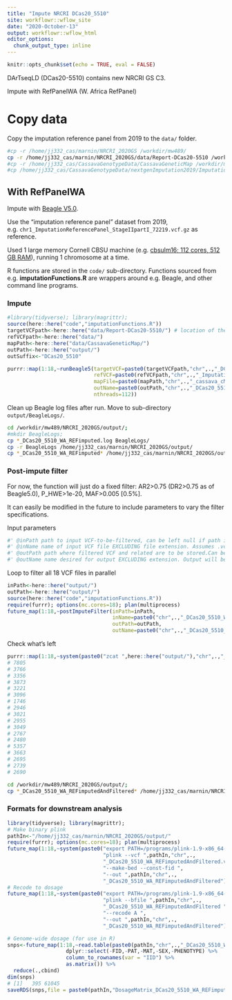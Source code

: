 ```yaml
---
title: "Impute NRCRI DCas20_5510"
site: workflowr::wflow_site
date: "2020-October-13"
output: workflowr::wflow_html
editor_options:
  chunk_output_type: inline
---
```


```r
knitr::opts_chunk$set(echo = TRUE, eval = FALSE)
```

DArTseqLD (DCas20-5510) contains new NRCRI GS C3. 

Impute with RefPanelWA (W. Africa RefPanel)

# Copy data

Copy the imputation reference panel from 2019 to the `data/` folder. 

```bash
#cp -r /home/jj332_cas/marnin/NRCRI_2020GS /workdir/mw489/
cp -r /home/jj332_cas/marnin/NRCRI_2020GS/data/Report-DCas20-5510 /workdir/mw489/NRCRI_2020GS/data/
#cp -r /home/jj332_cas/CassavaGenotypeData/CassavaGeneticMap /workdir/mw489/NRCRI_2020GS/data/
#cp /home/jj332_cas/CassavaGenotypeData/nextgenImputation2019/ImputationStageII_71219/chr*_ImputationReferencePanel_StageIIpartI_72219.vcf.gz /workdir/mw489/NRCRI_2020GS/data/
```

## With RefPanelWA

Impute with [Beagle V5.0](https://faculty.washington.edu/browning/beagle/b5_0.html).

Use the "imputation reference panel" dataset from 2019, e.g. `chr1_ImputationReferencePanel_StageIIpartI_72219.vcf.gz` as reference.

Used 1 large memory Cornell CBSU machine (e.g. [cbsulm16; 112 cores, 512 GB RAM](https://biohpc.cornell.edu/lab/hardware.aspx)), running 1 chromosome at a time.

R functions are stored in the `code/` sub-directory. Functions sourced from e.g. **imputationFunctions.R** are wrappers around e.g. Beagle, and other command line programs.

### Impute
```r
#library(tidyverse); library(magrittr);
source(here::here("code","imputationFunctions.R"))
targetVCFpath<-here::here("data/Report-DCas20-5510/") # location of the targetVCF
refVCFpath<-here::here("data/")
mapPath<-here::here("data/CassavaGeneticMap/")
outPath<-here::here("output/")
outSuffix<-"DCas20_5510"

purrr::map(1:18,~runBeagle5(targetVCF=paste0(targetVCFpath,"chr",.,"_DCas20_5510.vcf.gz"),
                            refVCF=paste0(refVCFpath,"chr",.,"_ImputationReferencePanel_StageIIpartI_72219.vcf.gz"),
                            mapFile=paste0(mapPath,"chr",.,"_cassava_cM_pred.v6_91019.map"),
                            outName=paste0(outPath,"chr",.,"_DCas20_5510_WA_REFimputed"),
                            nthreads=112))
```

Clean up Beagle log files after run. Move to sub-directory `output/BeagleLogs/`.
```bash
cd /workdir/mw489/NRCRI_2020GS/output/; 
#mkdir BeagleLogs;
cp *_DCas20_5510_WA_REFimputed.log BeagleLogs/
cp -r BeagleLogs /home/jj332_cas/marnin/NRCRI_2020GS/output/
cp *_DCas20_5510_WA_REFimputed* /home/jj332_cas/marnin/NRCRI_2020GS/output/
```

### Post-impute filter

For now, the function will just do a fixed filter: AR2>0.75 (DR2>0.75 as of Beagle5.0), P_HWE>1e-20, MAF>0.005 [0.5%]. 

It can easily be modified in the future to include parameters to vary the filter specifications.

Input parameters
```r
#' @inPath path to input VCF-to-be-filtered, can be left null if path included in @inName . Must end in "/"
#' @inName name of input VCF file EXCLUDING file extension. Assumes .vcf.gz
#' @outPath path where filtered VCF and related are to be stored.Can be left null if path included in @outName . Must end in "/".
#' @outName name desired for output EXCLUDING extension. Output will be .vcf.gz 
```

Loop to filter all 18 VCF files in parallel
```r
inPath<-here::here("output/")
outPath<-here::here("output/")
source(here::here("code","imputationFunctions.R"))
require(furrr); options(mc.cores=18); plan(multiprocess)
future_map(1:18,~postImputeFilter(inPath=inPath,
                                  inName=paste0("chr",.,"_DCas20_5510_WA_REFimputed"),
                                  outPath=outPath,
                                  outName=paste0("chr",.,"_DCas20_5510_WA_REFimputedAndFiltered")))
```

Check what's left
```r
purrr::map(1:18,~system(paste0("zcat ",here::here("output/"),"chr",.,"_DCas20_5510_WA_REFimputedAndFiltered.vcf.gz | wc -l")))
# 7805
# 3766
# 3356
# 3873
# 3221
# 3096
# 1746
# 2946
# 3021
# 2955
# 3049
# 2767
# 2480
# 5357
# 3663
# 2695
# 2739
# 2690

```

```bash
cd /workdir/mw489/NRCRI_2020GS/output/;
cp *_DCas20_5510_WA_REFimputedAndFiltered* /home/jj332_cas/marnin/NRCRI_2020GS/output/
```

### Formats for downstream analysis

```r
library(tidyverse); library(magrittr);
# Make binary plink
pathIn<-"/home/jj332_cas/marnin/NRCRI_2020GS/output/"
require(furrr); options(mc.cores=18); plan(multiprocess)
future_map(1:18,~system(paste0("export PATH=/programs/plink-1.9-x86_64-beta3.30:$PATH;",
                               "plink --vcf ",pathIn,"chr",.,
                               "_DCas20_5510_WA_REFimputedAndFiltered.vcf.gz ",
                               "--make-bed --const-fid ",
                               "--out ",pathIn,"chr",.,
                               "_DCas20_5510_WA_REFimputedAndFiltered")))
# Recode to dosage
future_map(1:18,~system(paste0("export PATH=/programs/plink-1.9-x86_64-beta3.30:$PATH;",
                               "plink --bfile ",pathIn,"chr",.,
                               "_DCas20_5510_WA_REFimputedAndFiltered ",
                               "--recode A ",
                               "--out ",pathIn,"chr",.,
                               "_DCas20_5510_WA_REFimputedAndFiltered")))

# Genome-wide dosage (for use in R)
snps<-future_map(1:18,~read.table(paste0(pathIn,"chr",.,"_DCas20_5510_WA_REFimputedAndFiltered.raw"), stringsAsFactor=F, header = T) %>% 
                   dplyr::select(-FID,-PAT,-MAT,-SEX,-PHENOTYPE) %>% 
                   column_to_rownames(var = "IID") %>% 
                   as.matrix()) %>% 
  reduce(.,cbind)
dim(snps)
# [1]   395 61045
saveRDS(snps,file = paste0(pathIn,"DosageMatrix_DCas20_5510_WA_REFimputedAndFiltered.rds"))
```
